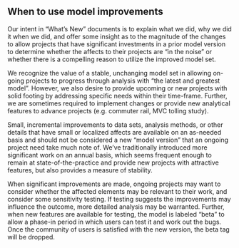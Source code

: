## When to use model improvements
Our intent in “What’s New” documents is to explain what we did, why we did it when we did, and offer some insight as to the magnitude of the changes to allow projects that have significant investments in a prior model version to determine whether the affects to their projects are “in the noise” or whether there is a compelling reason to utilize the improved model set.

We recognize the value of a stable, unchanging model set in allowing on-going projects to progress through analysis with “the latest and greatest model”. However, we also desire to provide upcoming or new projects with solid footing by addressing specific needs within their time-frame. Further, we are sometimes required to implement changes or provide new analytical features to advance projects (e.g. commuter rail, MVC tolling study). 

Small, incremental improvements to data sets, analysis methods, or other details that have small or localized affects are available on an as-needed basis and should not be considered a new “model version” that an ongoing project need take much note of. We’ve traditionally introduced more significant work on an annual basis, which seems frequent enough to remain at state-of-the-practice and provide new projects with attractive features, but also provides a measure of stability.

When significant improvements are made, ongoing projects may want to consider whether the affected elements may be relevant to their work, and consider some sensitivity testing. If testing suggests the improvements may influence the outcome, more detailed analysis may be warranted. Further, when new features are available for testing, the model is labeled “beta” to allow a phase-in period in which users can test it and work out the bugs. Once the community of users is satisfied with the new version, the beta tag will be dropped.

